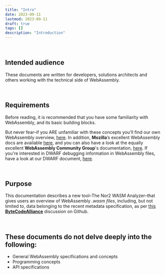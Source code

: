 ```yaml
---
title: "Intro"
date: 2023-09-11
lastmod: 2023-09-11
draft: true
tags: []
description: "Introduction"
---
```


<br />

## Intended audience

These documents are written for developers, solutions architects and others working with the technical side of WebAssembly.

<br />

## Requirements

Before reading, it is recommended that you have some familiarity with WebAssembly, and its basic building blocks.

But never fear–if you ARE unfamiliar with these concepts you'll find our own WebAssembly overview, [here](WebAssembly.mdx). In addition, **Mozilla**’s excellent WebAssembly docs are available [here](https://developer.mozilla.org/en-US/docs/WebAssembly), and you can also have a look at the equally excellent **WebAssembly Community Group**'s documentation, [here](https://webassembly.github.io/spec/core/intro/index.html). If you're interested in DWARF debugging information in WebAssembly files, have a look at our DWARF document, [here](DWARF.mdx).

<br />

## Purpose

This documentation describes a new tool–The Nor2 WASM Analyzer–that gives users an overview of WebAssembly _.wasm files_, including, but not limited to, data belonging to the recent metadata specification, as per [this](https://github.com/bytecodealliance/registry/discussions/116) [**ByteCodeAlliance**](https://bytecodealliance.org/) discussion on Github.

<br />

## These documents do not delve deeply into the following:

- General WebAssembly specifications and concepts
- Programming concepts
- API specifications

<br />
